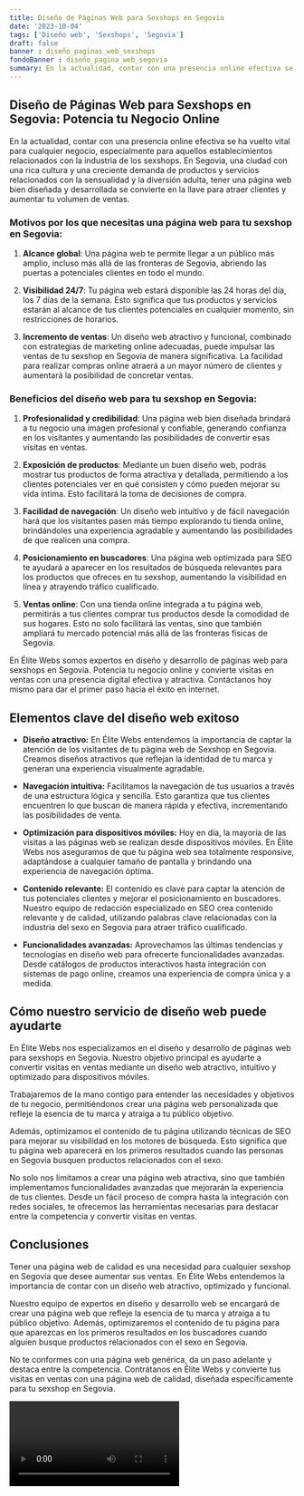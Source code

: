 ```yaml
---
title: Diseño de Páginas Web para Sexshops en Segovia
date: '2023-10-04'
tags: ['Diseño web', 'Sexshops', 'Segovia']
draft: false
banner : diseño_paginas_web_sexshops
fondoBanner : diseño_pagina_web_segovia
summary: En la actualidad, contar con una presencia online efectiva se ha vuelto vital para cualquier negocio, especialmente para aquellos establecimientos relacionados con la industria de los sexshops. En Segovia, una ciudad con una rica cultura y una creciente demanda de productos y servicios relacionados con la sensualidad y la diversión adulta, tener una página web bien diseñada y desarrollada se convierte en la llave para atraer clientes y aumentar tu volumen de ventas.
---
```


## Diseño de Páginas Web para Sexshops en Segovia: Potencia tu Negocio Online

En la actualidad, contar con una presencia online efectiva se ha vuelto vital para cualquier negocio, especialmente para aquellos establecimientos relacionados con la industria de los sexshops. En Segovia, una ciudad con una rica cultura y una creciente demanda de productos y servicios relacionados con la sensualidad y la diversión adulta, tener una página web bien diseñada y desarrollada se convierte en la llave para atraer clientes y aumentar tu volumen de ventas.

### Motivos por los que necesitas una página web para tu sexshop en Segovia:

1. **Alcance global**: Una página web te permite llegar a un público más amplio, incluso más allá de las fronteras de Segovia, abriendo las puertas a potenciales clientes en todo el mundo.

2. **Visibilidad 24/7**: Tu página web estará disponible las 24 horas del día, los 7 días de la semana. Esto significa que tus productos y servicios estarán al alcance de tus clientes potenciales en cualquier momento, sin restricciones de horarios.

3. **Incremento de ventas**: Un diseño web atractivo y funcional, combinado con estrategias de marketing online adecuadas, puede impulsar las ventas de tu sexshop en Segovia de manera significativa. La facilidad para realizar compras online atraerá a un mayor número de clientes y aumentará la posibilidad de concretar ventas.

### Beneficios del diseño web para tu sexshop en Segovia:

1. **Profesionalidad y credibilidad**: Una página web bien diseñada brindará a tu negocio una imagen profesional y confiable, generando confianza en los visitantes y aumentando las posibilidades de convertir esas visitas en ventas.

2. **Exposición de productos**: Mediante un buen diseño web, podrás mostrar tus productos de forma atractiva y detallada, permitiendo a los clientes potenciales ver en qué consisten y cómo pueden mejorar su vida íntima. Esto facilitará la toma de decisiones de compra.

3. **Facilidad de navegación**: Un diseño web intuitivo y de fácil navegación hará que los visitantes pasen más tiempo explorando tu tienda online, brindándoles una experiencia agradable y aumentando las posibilidades de que realicen una compra.

4. **Posicionamiento en buscadores**: Una página web optimizada para SEO te ayudará a aparecer en los resultados de búsqueda relevantes para los productos que ofreces en tu sexshop, aumentando la visibilidad en línea y atrayendo tráfico cualificado.

5. **Ventas online**: Con una tienda online integrada a tu página web, permitirás a tus clientes comprar tus productos desde la comodidad de sus hogares. Esto no solo facilitará las ventas, sino que también ampliará tu mercado potencial más allá de las fronteras físicas de Segovia.

En Élite Webs somos expertos en diseño y desarrollo de páginas web para sexshops en Segovia. Potencia tu negocio online y convierte visitas en ventas con una presencia digital efectiva y atractiva. Contáctanos hoy mismo para dar el primer paso hacia el éxito en internet.

<GifSeo />

<Cta />

## Elementos clave del diseño web exitoso

- **Diseño atractivo:** En Élite Webs entendemos la importancia de captar la atención de los visitantes de tu página web de Sexshop en Segovia. Creamos diseños atractivos que reflejan la identidad de tu marca y generan una experiencia visualmente agradable.

- **Navegación intuitiva:** Facilitamos la navegación de tus usuarios a través de una estructura lógica y sencilla. Esto garantiza que tus clientes encuentren lo que buscan de manera rápida y efectiva, incrementando las posibilidades de venta.

- **Optimización para dispositivos móviles:** Hoy en día, la mayoría de las visitas a las páginas web se realizan desde dispositivos móviles. En Élite Webs nos aseguramos de que tu página web sea totalmente responsive, adaptándose a cualquier tamaño de pantalla y brindando una experiencia de navegación óptima.

- **Contenido relevante:** El contenido es clave para captar la atención de tus potenciales clientes y mejorar el posicionamiento en buscadores. Nuestro equipo de redacción especializado en SEO crea contenido relevante y de calidad, utilizando palabras clave relacionadas con la industria del sexo en Segovia para atraer tráfico cualificado.

- **Funcionalidades avanzadas:** Aprovechamos las últimas tendencias y tecnologías en diseño web para ofrecerte funcionalidades avanzadas. Desde catálogos de productos interactivos hasta integración con sistemas de pago online, creamos una experiencia de compra única y a medida.

## Cómo nuestro servicio de diseño web puede ayudarte

En Élite Webs nos especializamos en el diseño y desarrollo de páginas web para sexshops en Segovia. Nuestro objetivo principal es ayudarte a convertir visitas en ventas mediante un diseño web atractivo, intuitivo y optimizado para dispositivos móviles.

Trabajaremos de la mano contigo para entender las necesidades y objetivos de tu negocio, permitiéndonos crear una página web personalizada que refleje la esencia de tu marca y atraiga a tu público objetivo.

Además, optimizamos el contenido de tu página utilizando técnicas de SEO para mejorar su visibilidad en los motores de búsqueda. Esto significa que tu página web aparecerá en los primeros resultados cuando las personas en Segovia busquen productos relacionados con el sexo.

No solo nos limitamos a crear una página web atractiva, sino que también implementamos funcionalidades avanzadas que mejorarán la experiencia de tus clientes. Desde un fácil proceso de compra hasta la integración con redes sociales, te ofrecemos las herramientas necesarias para destacar entre la competencia y convertir visitas en ventas.

## Conclusiones

Tener una página web de calidad es una necesidad para cualquier sexshop en Segovia que desee aumentar sus ventas. En Élite Webs entendemos la importancia de contar con un diseño web atractivo, optimizado y funcional.

Nuestro equipo de expertos en diseño y desarrollo web se encargará de crear una página web que refleje la esencia de tu marca y atraiga a tu público objetivo. Además, optimizaremos el contenido de tu página para que aparezcas en los primeros resultados en los buscadores cuando alguien busque productos relacionados con el sexo en Segovia.

No te conformes con una página web genérica, da un paso adelante y destaca entre la competencia. Contrátanos en Élite Webs y convierte tus visitas en ventas con una página web de calidad, diseñada específicamente para tu sexshop en Segovia.

<Video />

<CtaBot job='Sexshops' city='Segovia'/>

<Gmaps query='Segovia+españa+maps' />